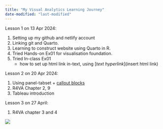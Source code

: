 ```yaml
---
title: "My Visual Analytics Learning Journey"
date-modified: "last-modified"
---
```


Lesson 1 on 13 Apr 2024:

1.  Setting up my github and netlify account
2.  Linking git and Quarto.
3.  Learning to construct website using Quarto in R.
4.  Tried Hands-on Ex01 for visualisation foundation.
5.  Tried In-class Ex01
    -   how to set up html link in-text, using \[*text hyperlink*\](insert html link)

Lesson 2 on 20 Apr 2024:

1.  Using panel-tabset + [callout blocks](https://quarto.org/docs/authoring/callouts.html)
2.  R4VA Chapter 2, 9
3.  Tableau introduction

Lesson 3 on 27 April:

1.  R4VA chapter 3 and 4

![](images/coming%20soon.jpeg)
